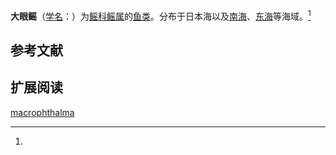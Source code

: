 {{Speciesbox
| name = 大眼鳐
| status = 
| status_system = 
| image = 
| genus = Raja
| species = macrophthalma
| authority = Ishiyama, 1950<ref name='id5251'>{{cite web| url =http://www.bioinfo.cn/db05/BjdwSpecies.php?action=view&id=5251| title =大眼鳐| work =中国动物物种编目数据库| publisher =中国科学院微生物研究所| author =中国科学院动物研究所| accessdate =2009-04-11| deadurl =yes| archiveurl =https://web.archive.org/web/20160305052002/http://www.bioinfo.cn/db05/BjdwSpecies.php?action=view&id=5251| archivedate =2016-03-05}}</ref>
}}

'''大眼鳐'''（[[学名|学名]]：{{lang|la|''Raja macrophthalma''}}）为[[鳐科|鳐科]][[鳐属|鳐属]]的[[鱼类|鱼类]]。分布于日本海以及[[南海|南海]]、[[东海|东海]]等海域。<ref name='id5251'/>

== 参考文献 ==
{{reflist}}

== 扩展阅读 ==
{{refbegin}}
{{wikispecies-inline|Raja macrophthalma|大眼鳐}}
{{refend}}
{{Taxonbar|from=Q3760628}}

[[Category:鳐属|macrophthalma]]


{{鱼类小作品}}